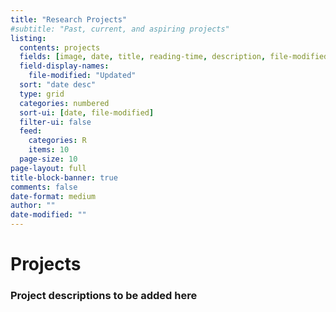 ```yaml
---
title: "Research Projects"
#subtitle: "Past, current, and aspiring projects"
listing:
  contents: projects
  fields: [image, date, title, reading-time, description, file-modified]
  field-display-names:
    file-modified: "Updated"
  sort: "date desc"
  type: grid
  categories: numbered
  sort-ui: [date, file-modified]
  filter-ui: false
  feed: 
    categories: R
    items: 10
  page-size: 10
page-layout: full
title-block-banner: true
comments: false
date-format: medium
author: ""
date-modified: ""
---
```


# [Projects]{.third-color}

### Project descriptions to be added here